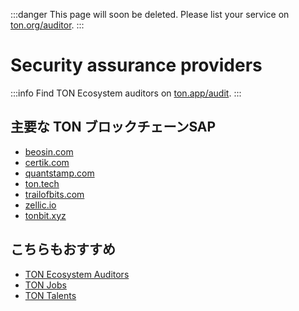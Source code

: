 

:::danger
This page will soon be deleted. Please list your service on [ton.org/auditor](https://ton.org/talents?filterBy=Auditors).
:::

# Security assurance providers

:::info
Find TON Ecosystem auditors on [ton.app/audit](https://ton.app/audit).
:::

## 主要な TON ブロックチェーンSAP

- [beosin.com](https://beosin.com/?lang=ja-US)
- [certik.com](https://www.certik.com/)
- [quantstamp.com](https://quantstamp.com/)
- [ton.tech](https://ton.tech/)
- [trailofbits.com](https://www.trailofbits.com/)
- [zellic.io](https://www.zellic.io/)
- [tonbit.xyz](https://www.tonbit.xyz/)

## こちらもおすすめ

- [TON Ecosystem Auditors](https://ton.app/audit)
- [TON Jobs](https://jobs.ton.org/jobs)
- [TON Talents](https://ton.org/en/talents)

<Feedback />
